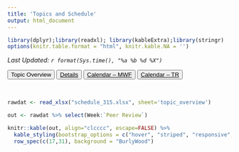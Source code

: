 ```yaml
---
title: 'Topics and Schedule'
output: html_document
---
```

```r
library(dplyr);library(readxl); library(kableExtra);library(stringr)
options(knitr.table.format = "html", knitr.kable.NA = '') 
```
_Last Updated: `r format(Sys.time(), "%a %b %d %X")` _
<br>


<button type="button" class="btn btn-secondary">
  Topic Overview
</button>
<button type="button" class="btn btn-secondary disabled">
  <a href="schedule_details.html" style="color:inherit"> Details </a>
</button>
<button type="button" class="btn btn-secondary disabled">
  <a href="schedule_details.html" style="color:inherit"> Calendar -- MWF </a>
</button>
<button type="button" class="btn btn-secondary disabled">
  <a href="schedule_details.html" style="color:inherit"> Calendar -- TR </a>
</button>

<br>
```r
rawdat <- read_xlsx("schedule_315.xlsx", sheet='topic_overview')
```
  
```r
out <- rawdat %>% select(Week:`Peer Review`)

knitr::kable(out, align="clcccc", escape=FALSE) %>% 
  kable_styling(bootstrap_options = c("hover", "striped", "responsive", "bordered")) %>% 
  row_spec(c(17,31), background = "BurlyWood")
```


